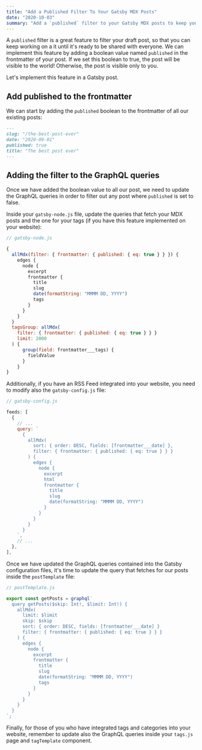 ```yaml
---
title: "Add a Published Filter To Your Gatsby MDX Posts"
date: "2020-10-03"
summary: "Add a `published` filter to your Gatsby MDX posts to keep your draft posts hidden until they are ready to be shared with the world."
---
```


A `published` filter is a great feature to filter your draft post, so that you can keep working on a it until it's ready to be shared with everyone.
We can implement this feature by adding a boolean value named `published` in the frontmatter of your post.
If we set this boolean to true, the post will be visible to the world! Otherwise, the post is visible only to you.

Let's implement this feature in a Gatsby post.

## Add published to the frontmatter

We can start by adding the `published` boolean to the frontmatter of all our existing posts:

```markdown
---
slug: "/the-best-post-ever"
date: "2020-09-01"
published: true
title: "The best post ever"
---
```

## Adding the filter to the GraphQL queries

Once we have added the boolean value to all our post, we need to update the GraphQL queries in order to filter out any post where `published` is set to false.

Inside your `gatsby-node.js` file, update the queries that fetch your MDX posts and the one for your tags (if you have this feature implemented on your website):

```js
// gatsby-node.js

{
  allMdx(filter: { frontmatter: { published: { eq: true } } }) {
    edges {
      node {
        excerpt
        frontmatter {
          title
          slug
          date(formatString: "MMMM DD, YYYY")
          tags
        }
      }
    }
  }
  tagsGroup: allMdx(
    filter: { frontmatter: { published: { eq: true } } }
    limit: 2000
  ) {
      group(field: frontmatter___tags) {
        fieldValue
      }
    }
}
```

Additionally, if you have an RSS Feed integrated into your website, you need to modify also the `gatsby-config.js` file:

```js
// gatsby-config.js

feeds: [
  {
    // ...
    query: `
      {
        allMdx(
          sort: { order: DESC, fields: [frontmatter___date] },
          filter: { frontmatter: { published: { eq: true } } }
        ) {
          edges {
            node {
              excerpt
              html
              frontmatter {
                title
                slug
                date(formatString: "MMMM DD, YYYY")
              }
            }
          }
        }
      }
    `,
    // ...
  },
],
```

Once we have updated the GraphQL queries contained into the Gatsby configuration files, it's time to update the query that fetches for our posts inside the `postTemplate` file:

```js
// postTemplate.js

export const getPosts = graphql`
  query getPosts($skip: Int!, $limit: Int!) {
    allMdx(
      limit: $limit
      skip: $skip
      sort: { order: DESC, fields: [frontmatter___date] }
      filter: { frontmatter: { published: { eq: true } } }
    ) {
      edges {
        node {
          excerpt
          frontmatter {
            title
            slug
            date(formatString: "MMMM DD, YYYY")
            tags
          }
        }
      }
    }
  }
`;
```

Finally, for those of you who have integrated tags and categories into your website, remember to update also the GraphQL queries inside your `tags.js` page and `tagTemplate` component.
